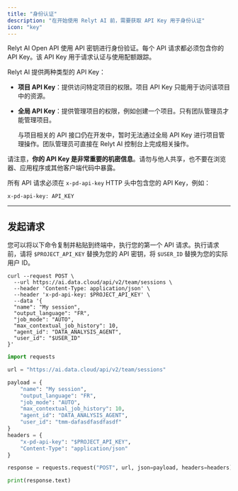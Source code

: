 ```yaml
---
title: "身份认证"
description: "在开始使用 Relyt AI 前，需要获取 API Key 用于身份认证"
icon: "key"
---
```



Relyt AI Open API 使用 API 密钥进行身份验证。每个 API 请求都必须包含你的 API Key。该 API Key 用于请求认证与使用配额跟踪。

Relyt AI 提供两种类型的 API Key：

- **项目 API Key**：提供访问特定项目的权限。项目 API Key 只能用于访问该项目中的资源。

- **全局 API Key**：提供管理项目的权限，例如创建一个项目。只有团队管理员才能管理项目。

    <Tip>
     与项目相关的 API 接口仍在开发中，暂时无法通过全局 API Key 进行项目管理操作。团队管理员可直接在 Relyt AI 控制台上完成相关操作。
    </Tip>

请注意，**你的 API Key 是非常重要的机密信息**。请勿与他人共享，也不要在浏览器、应用程序或其他客户端代码中暴露。

所有 API 请求必须在 `x-pd-api-key` HTTP 头中包含您的 API Key，例如：

```shell
x-pd-api-key: API_KEY
```

---

## 发起请求

您可以将以下命令复制并粘贴到终端中，执行您的第一个 API 请求。执行请求前，请将 `$PROJECT_API_KEY` 替换为您的 API 密钥，将 `$USER_ID` 替换为您的实际用户 ID。

<CodeGroup>

```curl cURL
curl --request POST \
  --url https://ai.data.cloud/api/v2/team/sessions \
  --header 'Content-Type: application/json' \
  --header 'x-pd-api-key: $PROJECT_API_KEY' \
  --data '{
  "name": "My session",
  "output_language": "FR",
  "job_mode": "AUTO",
  "max_contextual_job_history": 10,
  "agent_id": "DATA_ANALYSIS_AGENT",
  "user_id": "$USER_ID"
}'
```

```python Python
import requests

url = "https://ai.data.cloud/api/v2/team/sessions"

payload = {
    "name": "My session",
    "output_language": "FR",
    "job_mode": "AUTO",
    "max_contextual_job_history": 10,
    "agent_id": "DATA_ANALYSIS_AGENT",
    "user_id": "tmm-dafasdfasdfasdf"
}
headers = {
    "x-pd-api-key": "$PROJECT_API_KEY",
    "Content-Type": "application/json"
}

response = requests.request("POST", url, json=payload, headers=headers)

print(response.text)
```

</CodeGroup>

